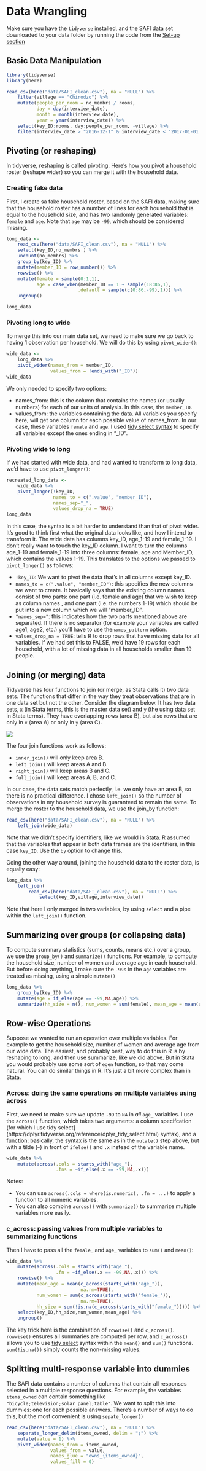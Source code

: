 # Data Wrangling {#datawrangling}

Make sure you have the `tidyverse` installed, and the SAFI data set
downloaded to your data folder by running the code from the [Set-up section](#setup)

## Basic Data Manipulation

```r

library(tidyverse)
library(here)

read_csv(here("data/SAFI_clean.csv"), na = "NULL") %>%
    filter(village == "Chirodzo") %>%
    mutate(people_per_room = no_membrs / rooms,
           day = day(interview_date),
           month = month(interview_date),
           year = year(interview_date)) %>%
    select(key_ID:rooms, day:people_per_room, -village) %>%
    filter(interview_date > "2016-12-1" & interview_date < '2017-01-01')

```

## Pivoting (or reshaping)

In tidyverse, reshaping is called pivoting. Here's how you 
pivot a household roster (reshape wider) so you can merge 
it with the household data.


### Creating fake data

First, I create sa fake household roster, based on the SAFI data,
making sure that the household roster has a number of lines
for each household that is equal to the household size, and has two
randomly generated variables: `female` and `age`. Note that `age` may
be `-99`, which should be considered missing.

```r

long_data <- 
    read_csv(here("data/SAFI_clean.csv"), na = "NULL") %>%
    select(key_ID,no_membrs ) %>%
    uncount(no_membrs) %>%
    group_by(key_ID) %>% 
    mutate(member_ID = row_number()) %>%
    rowwise() %>%
    mutate(female = sample(0:1,1),
           age = case_when(member_ID == 1 ~ sample(18:86,1),
                          .default = sample(c(0:86,-99),1))) %>%
    ungroup()

long_data


```

### Pivoting long to wide

To merge this into our main data set, we need to make sure we go back to having 1 observation per household. We will do this by using `pivot_wider()`:

```r

wide_data <-
    long_data %>% 
    pivot_wider(names_from = member_ID,
                values_from = !ends_with("_ID"))
wide_data 

```

We only needed to specify two options:

- names_from: this is the column that contains the names (or usually numbers)
for each of our units of analysis. In this case, the `member_ID`.
- values_from: the variables containing the data. All variables you specify here, will get one column for each possible value of names_from. In our case, these variables `female` and `age`. I used [tidy select syntax](https://tidyr.tidyverse.org/reference/tidyr_tidy_select.html) to specify all variables except the ones ending in "\_ID". 



### Pivoting wide to long

If we had started with wide data, and had wanted to transform to
long data, we'd have to use `pivot_longer()`:

```r

recreated_long_data <-
    wide_data %>%
    pivot_longer(!key_ID, 
                 names_to = c(".value", "member_ID"),
                 names_sep="_",
                 values_drop_na = TRUE)
long_data

```

In this case, the syntax is a bit harder to understand than that of pivot wider. It's good to think first what the original data looks like, and 
how I intend to transform it. The wide data has columns key_ID, age_1-19 and female_1-19. I don't really want to touch the key_ID
column. I want to turn the columns age_1-19 and female_1-19 into three columns: female, age and Member_ID, which contains the values 1-19. This translates to the options we passed to `pivot_longer()` as follows:

- `!key_ID`: We want to pivot the data that's in all columns except key_ID. 
- `names_to = c(".value", "member_ID")`: this specifies the new columns we want to create. It basically says that the existing column names consist of two parts: one part (i.e. female and age) that we wish to keep as column names , and one part (i.e. the numbers 1-19) which should be put into a new column which we will "member_ID".
- `"names_sep="`: this indicates how the two parts mentioned above are 
separated. If there is no separator (for example your variables are called age1, age2, etc.) you'll have to use the`names_pattern` option.
- `values_drop_na = TRUE`: tells R to drop rows that have missing data for 
all variables. If we had set this to FALSE, we'd have 19 rows for each
household, with a lot of missing data in all households smaller than 19 people.

## Joining (or merging) data

Tidyverse has four functions to join (or merge, as Stata calls it) two
data sets. The functions that differ in the way they treat observations that are in one data set but not the other. 
Consider the diagram below. 
It has two data sets, `x` (in Stata terms, this is the master data set) and `y` (the using 
data set in Stata terms). They have overlapping rows (area B), but also
rows that are only in `x` (area A) or only in `y` (area C).

![](images/join_venn.png)

The four join functions work as follows:

- `inner_join()` will only keep area B.
- `left_join()` will keep areas A and B.
- `right_join()` will keep areas B and C.
- `full_join()` will keep areas A, B, and C.

In our case, the data sets match perfectly, i.e. we only have an area B, so there is no practical difference. I chose `left_join()` so the number of 
observations in my household survey is guaranteed to remain the same.
To merge the roster to the household data, we use the join_by function:

```r

read_csv(here("data/SAFI_clean.csv"), na = "NULL") %>%
    left_join(wide_data)

```

Note that we didn't specify identifiers, like we would in Stata. R 
assumed that the variables that appear in both data frames are the 
identifiers, in this case `key_ID`. Use the `by` option to change this.

Going the other way around, joining the household data to the 
roster data, is equally easy:

```r

long_data %>%
    left_join(
        read_csv(here("data/SAFI_clean.csv"), na = "NULL") %>% 
            select(key_ID,village,interview_date))
```
Note that here I only merged in two variables, by using `select` and a pipe within the `left_join()` function.

## Summarizing over groups (or collapsing data)

To compute summary statistics (sums, counts, means etc.) over a group,
we use the `group_by()` and `summarize()` functions. For example, to
compute the household size, number of women and average age in each household. 
But before doing anything, I make sure the `-99`s in the `age` variables are treated 
as missing, using a simple `mutate()`

```r

long_data %>% 
    group_by(key_ID) %>%
    mutate(age = if_else(age == -99,NA,age)) %>%
    summarize(hh_size = n(), num_women = sum(female), mean_age = mean(age, na.rm = TRUE))

```


## Row-wise Operations 

Suppose we wanted to run an operation over multiple variables. For example to
get the household size, number of women and average age from our wide data. 
The easiest, and probably best, way to do this in R is by reshaping to long, 
and then use summarize, like we did above. But in Stata you would probably use some sort of 
`egen` function, so that may come natural.
You can do similar things in R. It's just a bit more complex than in Stata.

### Across: doing the same operations on multiple variables using across

First, we need to make sure we update `-99` to `NA` in *all* `age_` variables.
I use the `across()` function, which takes two arguments: a column specifcation 
(for which I use tidy select](https://dplyr.tidyverse.org/reference/dplyr_tidy_select.html) 
syntax), and a [function](#functions): basically, the syntax is the same as in the `mutate()` 
step above, but with a tilde (`~`) in front of `ifelse()` and `.x` instead of the variable name.

```r

wide_data %>%
    mutate(across(.cols = starts_with("age_"),
                  .fns = ~if_else(.x == -99,NA,.x)))

```

Notes:

- You can use `across(.cols = where(is.numeric), .fn = ...)` to apply a function to all numeric variables.
- You can also combine `across()` with `summarize()` to summarize multiple variables more easily.


### c_across: passing values from multiple variables to summarizing functions

Then I have to pass all the `female_` and `age_` variables to `sum()` and `mean()`:

```r

wide_data %>%
    mutate(across(.cols = starts_with("age_"),
                  .fn = ~if_else(.x == -99,NA,.x))) %>%
    rowwise() %>%
    mutate(mean_age = mean(c_across(starts_with("age_")),
                           na.rm=TRUE),
           num_women = sum(c_across(starts_with("female_")),
                           na.rm=TRUE),
           hh_size = sum(!is.na(c_across(starts_with("female_"))))) %>%
    select(key_ID,hh_size,num_women,mean_age) %>%
    ungroup()


```

The key trick here is the combination of `rowwise()` and `c_across()`.
`rowwise()` ensures all summaries are computed per row, and `c_across()`
allows you to use [tidy select](https://dplyr.tidyverse.org/reference/dplyr_tidy_select.html) syntax within the `mean()` and `sum()` functions.
`sum(!is.na())` simply counts the non-missing values.


## Splitting multi-response variable into dummies

The SAFI data contains a number of columns that contain all responses selected
in a multiple response questions. For example, the variables `items_owned` can
contain something like `"bicycle;television;solar_panel;table"`. We want to 
split this into dummies: one for each possible answers. There's a number of 
ways to do this, but the most convenient is using `sepate_longer()`

```r

read_csv(here("data/SAFI_clean.csv"), na = "NULL") %>%
    separate_longer_delim(items_owned, delim = ";") %>%
    mutate(value = 1) %>%
    pivot_wider(names_from = items_owned,
                values_from = value,
                names_glue = "owns_{items_owned}",
                values_fill = 0)

```